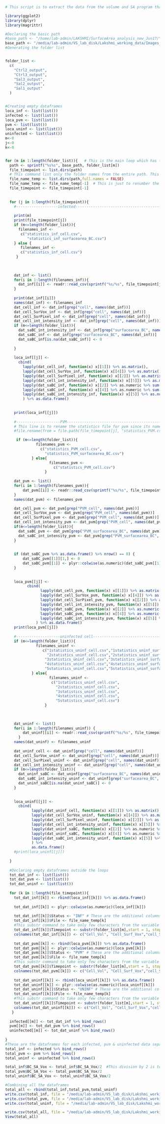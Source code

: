 ```r
# This script is to extract the data from the volume and SA program that is being done with all the images using the macro "Modified_SA_vol_PVM_cellSep17.ijm". This script extracts information from two timepoints (48 & 24 hpi). This script has been modified slightly to take from 33hpi output bcz we have calculated only the volume related calculation in 33hpi infection. The output generated are  four csv files such as "infected_data.csv", "pvm_data.csv", "uninfected_data.csv" & "master_data.csv"
```

``` r
library(ggplot2)
library(dplyr)
library(magrittr)
```

```r
#Declaring the basic path 
#base_path <- "/home/lab-admin/LAKSHMI/SurfaceArea_analysis_new_Jun17/"
base_path <- "/media/lab-admin/VS_lab_disk/Lakshmi_working_data/Images_Zstack/Experiment6_images/"
#Generating the folder list


folder_list <-
  c(
    "Ctrl2_output",
    "Ctrl3_output",
    "Sal3_output",
    "Sal2_output",
    "Sal1_output"
  )


#Creating empty dataframes
loca_inf <- list(list())
infected <- list(list())
loca_pvm <- list(list())
pvm <- list(list())
loca_uninf <- list(list())
uninfected <- list(list())
m<-0
j<-0
k<-0


for (m in 1:length(folder_list)){   # This is the main loop which has two timepoints folder
  path <- sprintf("%s%s", base_path, folder_list[m])
  file_timepoint <- list.dirs(path)
  # This command list only the folder names from the entire path. This is used just to get the image analysis results folder names
  file_name_temp <- list.dirs(path,full.names = FALSE) 
  file_name_temp <- file_name_temp[-1]  # This is just to renumber the array number
  file_timepoint <- file_timepoint[-1]
  
 
  for (j in 1:length(file_timepoint)){
    #-------------------infected---------------------------------------------------------------
    
    print(m)
    print(file_timepoint[j])
    if (m<=length(folder_list)){
      filenames_inf <-
       c("statistics_inf_cell.csv",
          "statistics_inf_surfacearea_BC.csv")
    } else {
       filenames_inf <-
       c("statistics_inf_cell.csv")
     }
      
   
    
    dat_inf <- list()
    for(i in 1:length(filenames_inf)){
      dat_inf[[i]] <- readr::read_csv(sprintf("%s/%s", file_timepoint[j], filenames_inf[[i]]))
    }
    
    print(dat_inf[[i]])
    names(dat_inf) <- filenames_inf
    dat_cell_inf <- dat_inf[grep("cell", names(dat_inf))]
    dat_cell_SurVox_inf <- dat_inf[grep("cell", names(dat_inf))]
    dat_cell_SurPixel_inf <- dat_inf[grep("cell", names(dat_inf))]
    dat_cell_int_intensity_inf <- dat_inf[grep("cell", names(dat_inf))]
    if (m<=length(folder_list)){
      dat_saBC_int_intensity_inf <- dat_inf[grep("surfacearea_BC", names(dat_inf))]
      dat_saBC_inf <- dat_inf[grep("surfacearea_BC", names(dat_inf))]
      dat_saBC_inf[is.na(dat_saBC_inf)] <- 0
      
    }
    
    loca_inf[[j]] <- 
      cbind(
        lapply(dat_cell_inf, function(x) x[[1]]) %>% as.matrix(),
        lapply(dat_cell_SurVox_inf, function(x) x[[4]]) %>% as.matrix(),
        lapply(dat_cell_SurPixel_inf, function(x) x[[2]]) %>% as.matrix(),
        lapply(dat_cell_int_intensity_inf, function(x) x[[5]]) %>% as.matrix(),
        lapply(dat_saBC_inf, function(x) x[[2]] %>% as.numeric %>% sum()) %>% as.matrix(),
        lapply(dat_saBC_inf, function(x) x[[4]] %>% as.numeric %>% sum()) %>% as.matrix(),
        lapply(dat_saBC_int_intensity_inf, function(x) x[[5]] %>% as.numeric() %>% sum()) %>% as.matrix()
        ) %>% as.data.frame()
   
               
    print(loca_inf[[j]])
     
    #--------------------PVM------------------------------------------------------------------
    # This line is to rename the statistics file for pvm since its named differently. The temperory renaming is done to maintain the same pattern in the entire code
    #file.rename(from = file.path(file_timepoint[j], "statistics_PVM.csv"), to = file.path(file_timepoint[j], "statistics_PVM_cell.csv"))

     if (m<=length(folder_list)){
              filenames_pvm <-
                c("statistics_PVM_cell.csv",
                  "statistics_PVM_surfacearea_BC.csv")
            } else{
                    filenames_pvm <-
                      c("statistics_PVM_cell.csv")
                  }
     
    dat_pvm <- list()
    for(i in 1:length(filenames_pvm)){
        dat_pvm[[i]] <- readr::read_csv(sprintf("%s/%s", file_timepoint[j], filenames_pvm[[i]]))
    }
    names(dat_pvm) <- filenames_pvm

    dat_cell_pvm <- dat_pvm[grep("PVM_cell", names(dat_pvm))]
    dat_cell_SurVox_pvm <- dat_pvm[grep("PVM_cell", names(dat_pvm))]
    dat_cell_SurPixel_pvm <- dat_pvm[grep("PVM_cell", names(dat_pvm))]
    dat_cell_int_intensity_pvm <- dat_pvm[grep("PVM_cell", names(dat_pvm))]
    if(m<=length(folder_list)){
      dat_saBC_pvm <- dat_pvm[grep("PVM_surfacearea_BC", names(dat_pvm))]
      dat_saBC_int_intensity_pvm <- dat_pvm[grep("PVM_surfacearea_BC", names(dat_pvm))]
    }
    
    
    if (dat_saBC_pvm %>% as.data.frame() %>% nrow() == 0) {
        dat_saBC_pvm[[1]][1,] <- 0 
        dat_saBC_pvm[[1]] <- plyr::colwise(as.numeric)(dat_saBC_pvm[[1]])
    }
    
    
    loca_pvm[[j]] <- 
          cbind(
                lapply(dat_cell_pvm, function(x) x[[1]]) %>% as.matrix(),
                lapply(dat_cell_SurVox_pvm, function(x) x[[4]]) %>% as.matrix(),
                lapply(dat_cell_SurPixel_pvm, function(x) x[[2]]) %>% as.matrix(),
                lapply(dat_cell_int_intensity_pvm, function(x) x[[5]]) %>% as.matrix(),
                lapply(dat_saBC_pvm, function(x) x[[2]] %>% as.numeric() %>% sum()) %>% as.matrix(), 
                lapply(dat_saBC_pvm, function(x) x[[4]] %>% as.numeric() %>% sum()) %>% as.matrix(),
                lapply(dat_saBC_int_intensity_pvm, function(x) x[[5]] %>% as.numeric() %>% sum()) %>% as.matrix()
              ) %>% as.data.frame()
    print(loca_pvm[[j]])
    
    #--------------------uninfected cell------------------------------------------------------------------
    if (m<=length(folder_list)){
              filenames_uninf <- 
                 c("1statistics_uninf_cell.csv","1statistics_uninf_surfacearea_BC.csv",
                   "2statistics_uninf_cell.csv","2statistics_uninf_surfacearea_BC.csv",
                  "3statistics_uninf_cell.csv","3statistics_uninf_surfacearea_BC.csv",
                  "4statistics_uninf_cell.csv","4statistics_uninf_surfacearea_BC.csv",
                  "5statistics_uninf_cell.csv","5statistics_uninf_surfacearea_BC.csv")
            } else{
                    filenames_uninf <- 
                     c("1statistics_uninf_cell.csv",
                       "2statistics_uninf_cell.csv",
                       "3statistics_uninf_cell.csv",
                       "4statistics_uninf_cell.csv",
                       "5statistics_uninf_cell.csv")
                  }
    
    
    
    dat_uninf <- list()
    for(i in 1:length(filenames_uninf)) {
        dat_uninf[[i]] <- readr::read_csv(sprintf("%s/%s", file_timepoint[j], filenames_uninf[[i]]))
      }
    names(dat_uninf) <- filenames_uninf
    
    dat_uninf_cell <- dat_uninf[grep("cell", names(dat_uninf))]
    dat_cell_SurVox_uninf <- dat_uninf[grep("cell", names(dat_uninf))]
    dat_cell_SurPixel_uninf <- dat_uninf[grep("cell", names(dat_uninf))]
    dat_cell_int_intensity_uninf <- dat_uninf[grep("cell", names(dat_uninf))]
    if (m<=length(folder_list)){
      dat_uninf_saBC <- dat_uninf[grep("surfacearea_BC", names(dat_uninf))]
      dat_saBC_int_intensity_uninf <- dat_uninf[grep("surfacearea_BC", names(dat_uninf))]
      dat_uninf_saBC[is.na(dat_uninf_saBC)] <- 0
    }
    
   
    loca_uninf[[j]] <- 
      cbind(
            lapply(dat_uninf_cell, function(x) x[[1]]) %>% as.matrix(), 
            lapply(dat_cell_SurVox_uninf, function(x) x[[4]]) %>% as.matrix(),
            lapply(dat_cell_SurPixel_uninf, function(x) x[[2]]) %>% as.matrix(),
            lapply(dat_cell_int_intensity_uninf, function(x) x[[5]]) %>% as.matrix(),
            lapply(dat_uninf_saBC, function(x) x[[2]] %>% as.numeric %>% sum())  %>% as.matrix(), 
            lapply(dat_uninf_saBC, function(x) x[[4]] %>% as.numeric %>% sum()) %>% as.matrix(),
            lapply(dat_saBC_int_intensity_uninf, function(x) x[[5]] %>% as.numeric %>% sum()) %>% as.matrix()
            ) %>% 
            as.data.frame()
    #print(loca_uninf[[j]])
    
  }
  
  #Declaring empty dataframes outside the loops
  tot_dat_inf <- list(list())
  tot_dat_pvm <- list(list())
  tot_dat_uninf <- list(list())
  
  for (k in 1:length(file_timepoint)){
    tot_dat_inf[[k]] <- rbind(loca_inf[[k]]) %>% as.data.frame()
    
    tot_dat_inf[[k]] <- plyr::colwise(as.numeric)(loca_inf[[k]])
    
    tot_dat_inf[[k]]$Status <- "INF" # These are the additional columns that we are adding in the dataframes 
    tot_dat_inf[[k]]$File <- file_name_temp[k]
    #This substr command to take only few characters from the variable (only "48hpi" from "48hpi_output")
    tot_dat_inf[[k]]$Timepoint <- substr(folder_list[m],start = 1, stop = 5) 
    colnames(tot_dat_inf[[k]]) <- c("Cell_Vol", "Cell_Surf_Vox","cell_Surf_Pix", "cell_int_intensity", "BC_SA_Pix", "BC_SA_Vox", "BC_int_intensity", "Status","File Name","Timepoint")
    
    tot_dat_pvm[[k]] <- rbind(loca_pvm[[k]]) %>% as.data.frame()
    tot_dat_pvm[[k]] <- plyr::colwise(as.numeric)(loca_pvm[[k]])
    tot_dat_pvm[[k]]$Status <- "PVM" # These are the additional columns that we are adding in the dataframes
    tot_dat_pvm[[k]]$File <- file_name_temp[k]
    #This substr command to take only few characters from the variable (only "48hpi" from "48hpi_output")
    tot_dat_pvm[[k]]$Timepoint <- substr(folder_list[m],start = 1, stop = 5)
    colnames(tot_dat_pvm[[k]]) <- c("Cell_Vol", "Cell_Surf_Vox","cell_Surf_Pix", "cell_int_intensity", "BC_SA_Pix", "BC_SA_Vox", "BC_int_intensity", "Status","File Name","Timepoint")
    
    tot_dat_uninf[[k]] <- rbind(loca_uninf[[k]]) %>% as.data.frame()
    tot_dat_uninf[[k]] <- plyr::colwise(as.numeric)(loca_uninf[[k]])
    tot_dat_uninf[[k]]$Status <- "UNINF" # These are the additional columns that we are adding in the dataframes
    tot_dat_uninf[[k]]$File <- file_name_temp[k]
    #This substr command to take only few characters from the variable (only "48hpi" from "48hpi_output")
    tot_dat_uninf[[k]]$Timepoint <- substr(folder_list[m],start = 1, stop = 5) 
    colnames(tot_dat_uninf[[k]]) <- c("Cell_Vol", "Cell_Surf_Vox","cell_Surf_Pix", "cell_int_intensity", "BC_SA_Pix", "BC_SA_Vox", "BC_int_intensity", "Status","File Name","Timepoint")
   }
  
  infected[[m]] <- tot_dat_inf %>% bind_rows()
  pvm[[m]] <- tot_dat_pvm %>% bind_rows()
  uninfected[[m]] <- tot_dat_uninf %>% bind_rows()
  
}
#These are the dataframes for each infected, pvm & uninfected data separately
total_inf <- infected %>% bind_rows()
total_pvm <- pvm %>% bind_rows()
total_uninf <- uninfected %>% bind_rows()

total_inf$BC_SA_Vox <- total_inf$BC_SA_Vox/2  #This division by 2 is to consider the voxel just touching the pvm/hepatocytes
total_pvm$BC_SA_Vox <- total_pvm$BC_SA_Vox/2
total_uninf$BC_SA_Vox <- total_uninf$BC_SA_Vox/2

#Combining all the dataframes
total_all <- rbind(total_inf,total_pvm,total_uninf)
write.csv(total_inf, file = "/media/lab-admin/VS_lab_disk/Lakshmi_working_data/Images_Zstack/Experiment6_images/Analysis_SA_vol/infected_data.csv")
write.csv(total_pvm, file = "/media/lab-admin/VS_lab_disk/Lakshmi_working_data/Images_Zstack/Experiment6_images/Analysis_SA_vol/pvm_data.csv")
write.csv(total_uninf, file = "/media/lab-admin/VS_lab_disk/Lakshmi_working_data/Images_Zstack/Experiment6_images/Analysis_SA_vol/uninfected_data.csv")

write.csv(total_all, file = "/media/lab-admin/VS_lab_disk/Lakshmi_working_data/Images_Zstack/Experiment6_images/Analysis_SA_vol/master_data.csv")
View(total_all)


```

